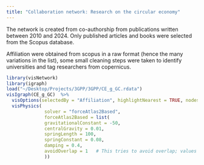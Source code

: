 ```yaml
---
title: "Collaboration network: Research on the circular economy"
---
```


The network is created from co-authorship from publications written between 2010 and 2024. Only published articles and books were selected from the Scopus database.

Affiliation were obtained from scopus in a raw format (hence the many variations in the list), some small cleaning steps were taken to identify universities and tag researchers from copernicus. 



```r
library(visNetwork)
library(igraph)
load("~/Desktop/Projects/3GPP/3GPP/CE_g_GC.rdata")
visIgraph(CE_g_GC)  %>% 
  visOptions(selectedBy = "Affiliation", highlightNearest = TRUE, nodesIdSelection = TRUE) %>% 
  visPhysics(
              solver = "forceAtlas2Based",
              forceAtlas2Based = list(
              gravitationalConstant = -50,
              centralGravity = 0.01,
              springLength = 100,
              springConstant = 0.08,
              damping = 0.4,
              avoidOverlap = 1   # This tries to avoid overlap; values 0 (off) to 1 (on)
              ))
```
